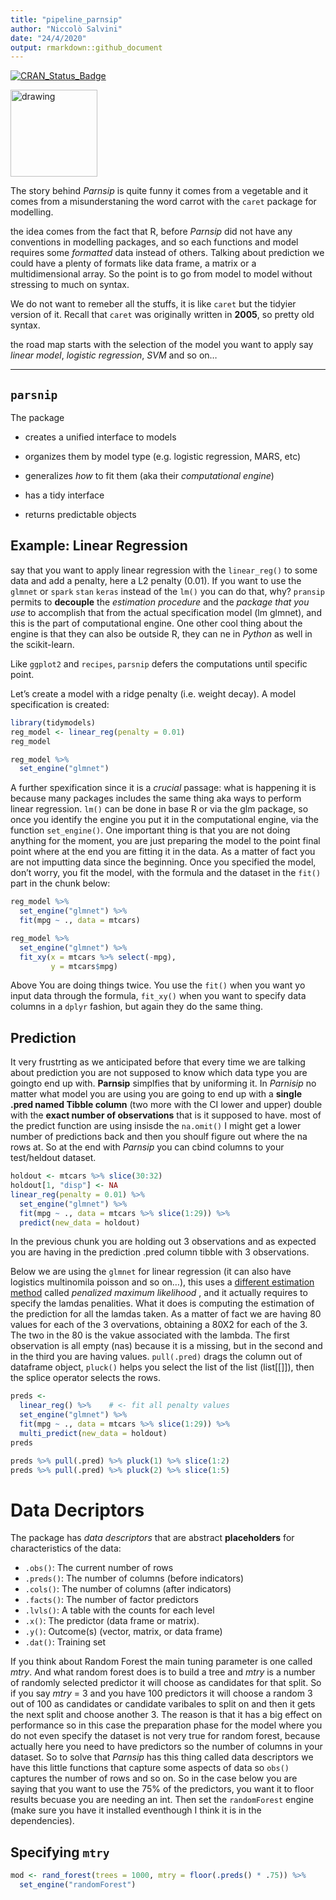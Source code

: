 ```yaml
---
title: "pipeline_parnsip"
author: "Niccolò Salvini"
date: "24/4/2020"
output: rmarkdown::github_document
---
```

[![CRAN\_Status\_Badge](http://www.r-pkg.org/badges/version/parsnip)](https://cran.rstudio.com/package=parsnip)

<img src="img/logo.png" alt="drawing" width="139"/>



The story behind *Parnsip* is quite funny it comes from a vegetable and it comes from a misunderstaning the word carrot with the `caret` package for modelling.

the idea comes from the fact that R, before *Parnsip* did not have any conventions in modelling packages, and so each functions and model requires some *formatted* data instead of others. Talking about prediction we could have a plenty of formats like data frame, a matrix or a multidimensional array.  So the point is to go from model to model without stressing to much on syntax. 

We do not want to remeber all the stuffs, it is like `caret` but the tidyier version of it. Recall that `caret` was originally written in **2005**, so pretty old syntax.

the road map starts with the selection of the model you want to apply say _linear model_, _logistic regression_, _SVM_ and so on...

--- 

## `parsnip` 


The package 

 * creates a unified interface to models
 
 * organizes them by model type (e.g. logistic regression, MARS, etc)
 
 * generalizes _how_ to fit them (aka their _computational engine_)
 
 * has a tidy interface
 
 * returns predictable objects
 
 
##  Example: Linear Regression

say that you want to apply linear regression with the `linear_reg()` to some data and add a penalty, here a L2 penalty (0.01). If you want to use the `glmnet` or `spark` `stan` `keras` instead of the `lm()` you can do that, why? `pransip` permits to **decouple** the _estimation procedure_ and the _package that you use_ to accomplish that from the actual specification model (lm glmnet), and this is the part of computational engine. One other cool thing about the engine is that they can also be outside R, they can ne in *Python* as well in the scikit-learn.


Like `ggplot2` and `recipes`, `parsnip` defers the computations until specific point. 


Let's create a model with a ridge penalty (i.e. weight decay). A model specification is created:

```r
library(tidymodels)
reg_model <- linear_reg(penalty = 0.01)
reg_model
```

```r
reg_model %>% 
  set_engine("glmnet")
```

A further spexification since it is a *crucial* passage: what is happening it is because many packages includes the same thing aka ways to perform linear regression. `lm()` can be done in base R or via the glm package, so once you identify the engine you put it in the computational engine, via the function `set_engine()`.
One important thing is that you are not doing anything for the moment, you are just preparing the model to the point final point where at the end you are fitting it in the data.
As a matter of fact you are not imputting data since the beginning. Once you specified the model, don't worry, you fit the model, with the formula and the dataset in the `fit()` part in the chunk below:


```r
reg_model %>% 
  set_engine("glmnet") %>% 
  fit(mpg ~ ., data = mtcars)
```


```r
reg_model %>% 
  set_engine("glmnet") %>% 
  fit_xy(x = mtcars %>% select(-mpg), 
         y = mtcars$mpg)
```

Above You are doing things twice. You use the `fit()` when you want yo input data through the formula, `fit_xy()` when you want to specify data columns in a `dplyr` fashion, but again they do the same thing. 





##  Prediction

It very frustrting as we anticipated before that every time we are talking about prediction you are not supposed to know which data type you are goingto end up with. **Parnsip** simplfies that by uniforming it. In *Parnisip* no matter what model you are using you are going to end up with a **single .pred named Tibble column** (two more with the CI lower and upper) double with the __exact number of observations__ that is it supposed to have. most of the predict function are using insisde the `na.omit()` I might get a lower number of predictions back and then you shoulf figure out where the na rows at. So at the end with *Parnsip* you can cbind columns to your test/heldout dataset.


```r
holdout <- mtcars %>% slice(30:32)
holdout[1, "disp"] <- NA
linear_reg(penalty = 0.01) %>% 
  set_engine("glmnet") %>% 
  fit(mpg ~ ., data = mtcars %>% slice(1:29)) %>% 
  predict(new_data = holdout)
```

In the previous chunk you are holding out 3 observations and as expected you are having in the prediction .pred column tibble with 3 observations.

Below we are using the `glmnet` for linear regression (it can also have logistics multinomila poisson and so on...), this uses a [different estimation method](https://web.stanford.edu/~hastie/glmnet/glmnet_alpha.html) called  _penalized maximum likelihood_ , and it actually requires to specify the lamdas penalities. What it does is computing the estimation of the prediction for all the lamdas taken. As a matter of fact we are having 80 values for each of the 3 overvations, obtaining a 80X2 for each of the 3. The two in the 80 is the vakue associated with the lambda. The first observation is all empty (nas) because it is a missing, but in the second and in the third you are having values. `pull(.pred)` drags the column out of dataframe object, `pluck()` helps you select the list of the list (list[[]]), then the splice operator selects the rows.


```r
preds <- 
  linear_reg() %>%    # <- fit all penalty values
  set_engine("glmnet") %>% 
  fit(mpg ~ ., data = mtcars %>% slice(1:29)) %>% 
  multi_predict(new_data = holdout)
preds
```



```r
preds %>% pull(.pred) %>% pluck(1) %>% slice(1:2)
preds %>% pull(.pred) %>% pluck(2) %>% slice(1:5)
```


# Data Decriptors

The package has _data descriptors_ that are abstract **placeholders** for characteristics of the data: 

* `.obs()`: The current number of rows
* `.preds()`: The number of columns (before indicators)
* `.cols()`: The number of columns (after indicators)
* `.facts()`: The number of factor predictors
* `.lvls()`: A table  with the counts for each level
* `.x()`: The predictor (data frame or matrix).
* `.y()`: Outcome(s) (vector, matrix, or data frame)
* `.dat()`: Training set




If you think about Random Forest the main tuning parameter is one called _mtry_. And what random forest does is to build a tree and _mtry_ is a number of randomly selected predictor it will choose as candidates for that split. 
So if you say _mtry_ = 3 and you have 100 predictors it will choose a random 3 out of 100 as candidates or candidate varibales to split on and then it gets the next split and choose another 3. The reason is that it has a big effect on performance so in this case the preparation phase for the model where you do not even specify the dataset is not very true for random forest, because actually here you need to have predictors so the number of columns in your dataset. So to solve that *Parnsip* has this thing called data descriptors we have this little functions that capture some aspects of data so `obs()` captures the number of rows and so on. So in the case below you are saying that you want to use the 75% of the predictors, you want it to floor results becuase you are needing an int. Then set the `randomForest` engine (make sure you have it installed eventhough I think it is in the dependencies).



## Specifying `mtry`

```r
mod <- rand_forest(trees = 1000, mtry = floor(.preds() * .75)) %>% 
  set_engine("randomForest")

```

